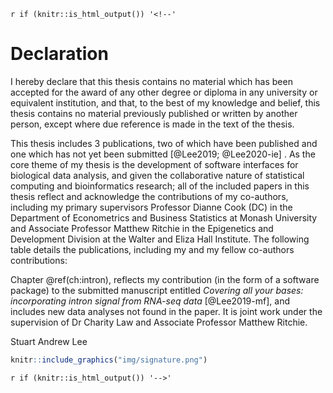 `r if (knitr::is_html_output()) '<!--'` 

# Declaration {-}

I hereby declare that this thesis contains no material which has been accepted for the award of any other degree or diploma in any university or equivalent institution, and that, to the best of my knowledge and belief, this thesis contains no material previously published or written by another person, except where due reference is made in the text of the thesis.

This thesis includes 3 publications, two of which have been published and one 
which has not yet been submitted [@Lee2019; @Lee2020-ie] . As the core theme of my thesis is the development of software
interfaces for biological data analysis, and given the collaborative nature
of statistical computing and bioinformatics research; all of the included
papers in this thesis reflect and acknowledge the contributions of my 
co-authors, including my  primary supervisors Professor Dianne Cook (DC) in the 
Department of Econometrics and Business Statistics at Monash University
and Associate Professor Matthew Ritchie in the Epigenetics and Development 
Division at the Walter and Eliza Hall Institute. The following table details
the publications, including my and my fellow co-authors contributions:

\begin{table}
\centering\footnotesize\tabcolsep=0.12cm
\begin{tabular}{|p{1cm}|p{2cm}|p{1.5cm}|p{3.5cm}|p{3.5cm}|p{1.5cm}|}
\hline
\RaggedRight\textbf{Thesis Chapter}  & \RaggedRight\textbf{Publication Title}  & \RaggedRight\textbf{Status (published, in press, accepted or returned for revision)}  & \RaggedRight\textbf{Nature and} {\%} \RaggedRight\textbf{of student contribution} & \RaggedRight\textbf{Co-author name(s) Nature and} {\%} \RaggedRight\textbf{of Co-author’s contribution} & \RaggedRight\textbf{Co-author(s), Monash student Y/N} \\ \hline
2 & plyranges: a grammar of genomic data transformation & Published  & 70\%. Concept, software development, data analysis, and manuscript writing & (1) Dianne Cook, Concept and manuscript revision 10\% (2) Michael Lawrence, Concept and software development  20\% & \multicolumn{1}{c|}{N}  \\
\hline
3 & Fluent genomics with \textbf{plyranges} and \textbf{tximeta} & Published & 60\%. Concept, software development, data analysis and manuscript writing  & (1) Michael Lawrence, manuscript feedback and editing 5\% (2) Michael I Love, Concept, data analysis and manuscript writing 35\% & \multicolumn{1}{c|}{N} \\
\hline
5 & Casting multiple shadows: high-dimensional interactive data visualisation with tours and embeddings & To be submitted & 80\%. Concept, software development, and manuscript writing & (1) Dianne Cook, Concept and manuscript writing 15\% & \multicolumn{1}{c|}{N} \\
\hline
\end{tabular}
\end{table}

\FloatBarrier

Chapter \@ref(ch:intron), reflects my contribution (in the form of a 
software package) to the submitted manuscript entitled 
_Covering all your bases: incorporating intron signal from RNA-seq data_
[@Lee2019-mf], and includes new data analyses not found in the paper.  It is joint work under the supervision of Dr Charity Law
and Associate Professor Matthew Ritchie. 

\textbf{Student name:} Stuart Andrew Lee

\textbf{Student signature:}

```r
knitr::include_graphics("img/signature.png")
```


`r if (knitr::is_html_output()) '-->'`

